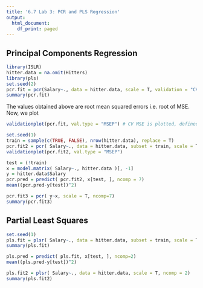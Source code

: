```yaml
---
title: '6.7 Lab 3: PCR and PLS Regression'
output:
  html_document:
    df_print: paged
---
```


## Principal Components Regression

```r
library(ISLR)
hitter.data = na.omit(Hitters)
library(pls)
set.seed(2)
pcr.fit = pcr(Salary~., data = hitter.data, scale = T, validation = "CV")
summary(pcr.fit)
```
The values obtained above are root mean squared errors i.e. root of MSE. Now, we plot
```r
validationplot(pcr.fit, val.type = "MSEP") # CV MSE is plotted, defined by the val.type parameter
```
```r
set.seed(1)
train = sample(c(TRUE, FALSE), nrow(hitter.data), replace = T)
pcr.fit2 = pcr( Salary~., data = hitter.data, subset = train, scale = T, validation = "CV")
validationplot(pcr.fit2, val.type = "MSEP")
```
```r
test = (!train)
x = model.matrix( Salary~., hitter.data )[, -1]
y = hitter.data$Salary
pcr.pred = predict( pcr.fit2, x[test, ], ncomp = 7)
mean((pcr.pred-y[test])^2)
```
```r
pcr.fit3 = pcr( y~x, scale = T, ncomp=7)
summary(pcr.fit3)
```

## Partial Least Squares

```r
set.seed(1)
pls.fit = plsr( Salary~., data = hitter.data, subset = train, scale = T, validation = "CV")
summary(pls.fit)
```
```r
pls.pred = predict( pls.fit, x[test, ], ncomp=2)
mean((pls.pred-y[test])^2)
```
```r
pls.fit2 = plsr( Salary~., data = hitter.data, scale = T, ncomp = 2)
summary(pls.fit2)
```